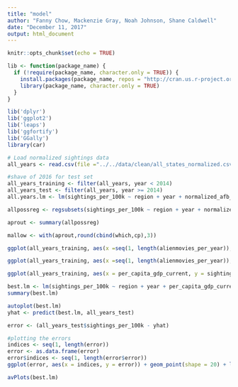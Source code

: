 ```yaml
---
title: "model"
author: "Fanny Chow, Mackenzie Gray, Noah Johnson, Shane Caldwell"
date: "December 11, 2017"
output: html_document
---
```


```r
knitr::opts_chunk$set(echo = TRUE)

lib <- function(package_name) {
  if (!require(package_name, character.only = TRUE)) {
    install.packages(package_name, repos = "http://cran.us.r-project.org")
    library(package_name, character.only = TRUE)
  }
}

lib('dplyr')
lib('ggplot2')
lib('leaps')
lib('ggfortify')
lib('GGally')
library(car)
```

```r

# Load normalized sightings data
all_years <- read.csv(file ="../../data/clean/all_states_normalized.csv")

#shave of 2016 for test set
all_years_training <- filter(all_years, year < 2014)
all_years_test <- filter(all_years, year >= 2014)
all.years.lm <- lm(sightings_per_100k ~ region + year + normalized_afb_count + per_capita_gdp_current + alienmovies_per_year,data = all_years_training)

allpossreg <- regsubsets(sightings_per_100k ~ region + year + normalized_afb_count + per_capita_gdp_current + alienmovies_per_year + internet_avg, data = all_years_training, nbest=6)

aprout <- summary(allpossreg)

mallow <- with(aprout,round(cbind(which,cp),3))

ggplot(all_years_training, aes(x =seq(1, length(alienmovies_per_year)), y = alienmovies_per_year )) + geom_point(shape=20, colour = all_years_training$year) + labs( title = "Percentage of Alien Movies Per Year\n1974 - 2015", x = "Index", y = "Percentage of alien movies per year") + theme(plot.title = element_text(hjust = 0.5))

ggplot(all_years_training, aes(x =seq(1, length(alienmovies_per_year)), y = per_capita_gdp_current )) + geom_point(shape=20, colour = all_years_training$year) + labs( title = "GDP Per Capita Per Year\n1974 - 2015", x = "Index", y = "GDP Per Capita") + theme(plot.title = element_text(hjust = 0.5))

ggplot(all_years_training, aes(x = per_capita_gdp_current, y = sightings_per_100k)) + geom_point(shape=20, colour = all_years_training$year) + labs( title = "GDP Per Year Vs Sightings\n1974 - 2015", x = "GDP Per Capita", y = "UFO Sightings") + theme(plot.title = element_text(hjust = 0.5))

best.lm <- lm(sightings_per_100k ~ region + year + per_capita_gdp_current +  internet_avg, data = all_years_training)
summary(best.lm)

autoplot(best.lm)
yhat <- predict(best.lm, all_years_test)

error <- (all_years_test$sightings_per_100k - yhat)

#plotting the errors
indices <- seq(1, length(error))
error <- as.data.frame(error)
error$indices <- seq(1, length(error$error))
ggplot(error, aes(x = indices, y = error)) + geom_point(shape = 20) + labs( title = "Residuals on 2014", x = "Indices", y = "Error")
```



```r
avPlots(best.lm)
```


